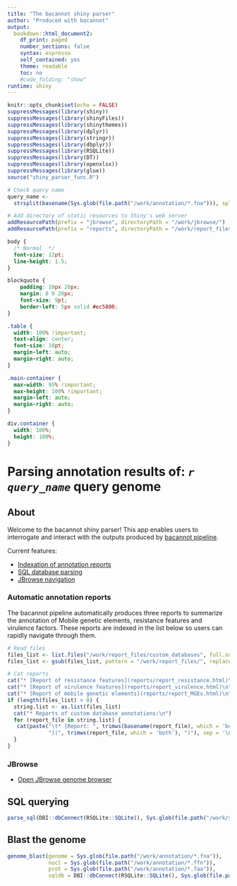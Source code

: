 ```yaml
---
title: "The bacannot shiny parser"
author: "Produced with bacannot"
output:
  bookdown::html_document2:
    df_print: paged
    number_sections: false
    syntax: espresso
    self_contained: yes
    theme: readable
    toc: no
    #code_folding: "show"
runtime: shiny
---
```


```r
knitr::opts_chunk$set(echo = FALSE)
suppressMessages(library(shiny))
suppressMessages(library(shinyFiles))
suppressMessages(library(shinythemes))
suppressMessages(library(dplyr))
suppressMessages(library(stringr))
suppressMessages(library(dbplyr))
suppressMessages(library(RSQLite))
suppressMessages(library(DT))
suppressMessages(library(openxlsx))
suppressMessages(library(glue))
source("shiny_parser_func.R")

# Check query name
query_name <-
  strsplit(basename(Sys.glob(file.path("/work/annotation/*.fna"))), split = ".fna")[[1]]

# Add directory of static resources to Shiny's web server
addResourcePath(prefix = "jbrowse", directoryPath = "/work/jbrowse/")
addResourcePath(prefix = "reports", directoryPath = "/work/report_files/")
```

```css
body {
  /* Normal  */
  font-size: 12pt;
  line-height: 1.5;
}

blockquote {
    padding: 10px 20px;
    margin: 0 0 20px;
    font-size: 9pt;
    border-left: 5px solid #ec5800;
}

.table {
  width: 100% !important;
  text-align: center;
  font-size: 10pt;
  margin-left: auto;
  margin-right: auto;
}

.main-container {
  max-width: 95% !important;
  max-height: 100% !important;
  margin-left: auto;
  margin-right: auto;
}

div.container {
  width: 100%;
  height: 100%;
}
```

# Parsing annotation results of: _`r query_name`_ query genome {.tabset .tabset-pills}

## About

Welcome to the bacannot shiny parser! This app enables users to interrogate and interact with the outputs produced by [bacannot pipeline](https://github.com/fmalmeida/bacannot).

Current features:

* [Indexation of annotation reports](#index)
* [SQL database parsing](#sqlparser)
* [JBrowse navigation](jbrowse/index.html)

### Automatic annotation reports {#index}

The bacannot pipeline automatically produces three reports to summarize the annotation of Mobile genetic elements, resistance features and virulence factors. These reports are indexed in the list below so users can rapidly navigate through them.

```r
# Read files
files_list <- list.files("/work/report_files/custom_databases", full.names=TRUE)
files_list <- gsub(files_list, pattern = "/work/report_files/", replacement = "reports/")

# Cat reports
cat("* [Report of resistance features](reports/report_resistance.html)\n")
cat("* [Report of virulence features](reports/report_virulence.html)\n")
cat("* [Report of mobile genetic elements](reports/report_MGEs.html)\n")
if (length(files_list) > 0) {
  string.list <- as.list(files_list)
  cat("* Reports of custom database annotations:\n")
  for (report_file in string.list) {
   cat(paste("\t* [Report: ", trimws(basename(report_file), which = 'both'), 
             "](", trimws(report_file, which = 'both'), ")"), sep = '\n') 
  }
}
```

### JBrowse {#jbrowse}

* [Open JBrowse genome browser](jbrowse/index.html)

## SQL querying {#sqlparser}

```r
parse_sql(DBI::dbConnect(RSQLite::SQLite(), Sys.glob(file.path("/work/sqldb/*.sqlite"))))
```

## Blast the genome

```r
genome_blast(genome = Sys.glob(file.path("/work/annotation/*.fna")),
             nucl = Sys.glob(file.path("/work/annotation/*.ffn")),
             prot = Sys.glob(file.path("/work/annotation/*.faa")),
             sqldb = DBI::dbConnect(RSQLite::SQLite(), Sys.glob(file.path("/work/sqldb/*.sqlite"))))
```
